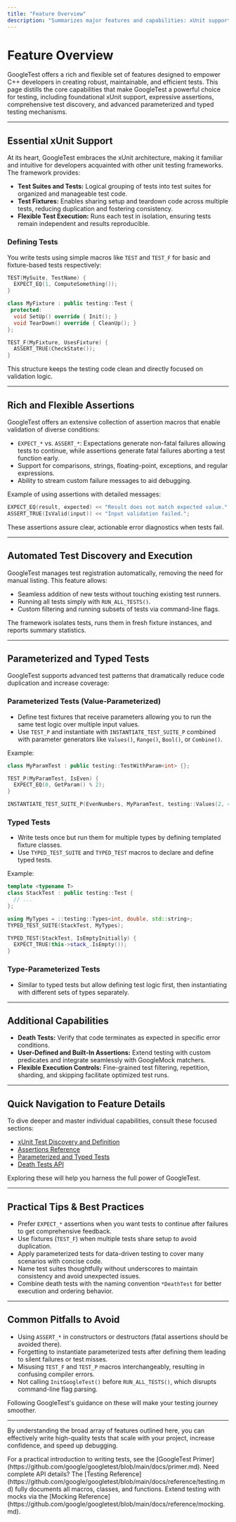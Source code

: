 ```yaml
---
title: "Feature Overview"
description: "Summarizes major features and capabilities: xUnit support, rich assertions, test discovery, user-defined and built-in assertions, death tests, fatal/non-fatal failures, parameterized and type-parameterized tests, and flexible execution controls. Provides quick navigation pointers to explore features in detail."
---
```


# Feature Overview

GoogleTest offers a rich and flexible set of features designed to empower C++ developers in creating robust, maintainable, and efficient tests. This page distills the core capabilities that make GoogleTest a powerful choice for testing, including foundational xUnit support, expressive assertions, comprehensive test discovery, and advanced parameterized and typed testing mechanisms.

---

## Essential xUnit Support

At its heart, GoogleTest embraces the xUnit architecture, making it familiar and intuitive for developers acquainted with other unit testing frameworks. The framework provides:

- **Test Suites and Tests:** Logical grouping of tests into test suites for organized and manageable test code.
- **Test Fixtures:** Enables sharing setup and teardown code across multiple tests, reducing duplication and fostering consistency.
- **Flexible Test Execution:** Runs each test in isolation, ensuring tests remain independent and results reproducible.

### Defining Tests
You write tests using simple macros like `TEST` and `TEST_F` for basic and fixture-based tests respectively:

```cpp
TEST(MySuite, TestName) {
  EXPECT_EQ(1, ComputeSomething());
}

class MyFixture : public testing::Test {
 protected:
  void SetUp() override { Init(); }
  void TearDown() override { CleanUp(); }
};

TEST_F(MyFixture, UsesFixture) {
  ASSERT_TRUE(CheckState());
}
```

This structure keeps the testing code clean and directly focused on validation logic.

---

## Rich and Flexible Assertions

GoogleTest offers an extensive collection of assertion macros that enable validation of diverse conditions:

- `EXPECT_*` vs. `ASSERT_*`: Expectations generate non-fatal failures allowing tests to continue, while assertions generate fatal failures aborting a test function early.
- Support for comparisons, strings, floating-point, exceptions, and regular expressions.
- Ability to stream custom failure messages to aid debugging.

Example of using assertions with detailed messages:

```cpp
EXPECT_EQ(result, expected) << "Result does not match expected value.";
ASSERT_TRUE(IsValid(input)) << "Input validation failed.";
```

These assertions assure clear, actionable error diagnostics when tests fail.

---

## Automated Test Discovery and Execution

GoogleTest manages test registration automatically, removing the need for manual listing. This feature allows:

- Seamless addition of new tests without touching existing test runners.
- Running all tests simply with `RUN_ALL_TESTS()`.
- Custom filtering and running subsets of tests via command-line flags.

The framework isolates tests, runs them in fresh fixture instances, and reports summary statistics.

---

## Parameterized and Typed Tests

GoogleTest supports advanced test patterns that dramatically reduce code duplication and increase coverage:

### Parameterized Tests (Value-Parameterized)

- Define test fixtures that receive parameters allowing you to run the same test logic over multiple input values.
- Use `TEST_P` and instantiate with `INSTANTIATE_TEST_SUITE_P` combined with parameter generators like `Values()`, `Range()`, `Bool()`, or `Combine()`.

Example:

```cpp
class MyParamTest : public testing::TestWithParam<int> {};

TEST_P(MyParamTest, IsEven) {
  EXPECT_EQ(0, GetParam() % 2);
}

INSTANTIATE_TEST_SUITE_P(EvenNumbers, MyParamTest, testing::Values(2, 4, 6));
```

### Typed Tests

- Write tests once but run them for multiple types by defining templated fixture classes.
- Use `TYPED_TEST_SUITE` and `TYPED_TEST` macros to declare and define typed tests.

Example:

```cpp
template <typename T>
class StackTest : public testing::Test {
  // ...
};

using MyTypes = ::testing::Types<int, double, std::string>;
TYPED_TEST_SUITE(StackTest, MyTypes);

TYPED_TEST(StackTest, IsEmptyInitially) {
  EXPECT_TRUE(this->stack_.IsEmpty());
}
```

### Type-Parameterized Tests

- Similar to typed tests but allow defining test logic first, then instantiating with different sets of types separately.

---

## Additional Capabilities

- **Death Tests:** Verify that code terminates as expected in specific error conditions.
- **User-Defined and Built-In Assertions:** Extend testing with custom predicates and integrate seamlessly with GoogleMock matchers.
- **Flexible Execution Controls:** Fine-grained test filtering, repetition, sharding, and skipping facilitate optimized test runs.

---

## Quick Navigation to Feature Details

To dive deeper and master individual capabilities, consult these focused sections:

- [xUnit Test Discovery and Definition](/api-reference/gtest-core-api/test-discovery-and-definition)
- [Assertions Reference](/api-reference/gtest-core-api/assertions-reference)
- [Parameterized and Typed Tests](/api-reference/gtest-core-api/parameterized-and-typed-tests)
- [Death Tests API](/api-reference/gtest-core-api/death-tests-api)

Exploring these will help you harness the full power of GoogleTest.

---

## Practical Tips & Best Practices

- Prefer `EXPECT_*` assertions when you want tests to continue after failures to get comprehensive feedback.
- Use fixtures (`TEST_F`) when multiple tests share setup to avoid duplication.
- Apply parameterized tests for data-driven testing to cover many scenarios with concise code.
- Name test suites thoughtfully without underscores to maintain consistency and avoid unexpected issues.
- Combine death tests with the naming convention `*DeathTest` for better execution and ordering behavior.

---

## Common Pitfalls to Avoid

- Using `ASSERT_*` in constructors or destructors (fatal assertions should be avoided there).
- Forgetting to instantiate parameterized tests after defining them leading to silent failures or test misses.
- Misusing `TEST_F` and `TEST_P` macros interchangeably, resulting in confusing compiler errors.
- Not calling `InitGoogleTest()` before `RUN_ALL_TESTS()`, which disrupts command-line flag parsing.

Following GoogleTest's guidance on these will make your testing journey smoother.

---

By understanding the broad array of features outlined here, you can effectively write high-quality tests that scale with your project, increase confidence, and speed up debugging.


<Info>
For a practical introduction to writing tests, see the [GoogleTest Primer](https://github.com/google/googletest/blob/main/docs/primer.md).
</Info>
<Info>
Need complete API details? The [Testing Reference](https://github.com/google/googletest/blob/main/docs/reference/testing.md) fully documents all macros, classes, and functions.
</Info>
<Info>
Extend testing with mocks via the [Mocking Reference](https://github.com/google/googletest/blob/main/docs/reference/mocking.md).
</Info>
